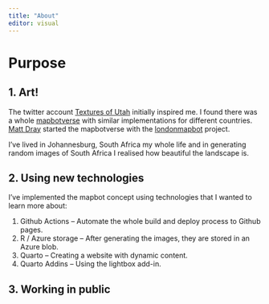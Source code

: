 ```yaml
---
title: "About"
editor: visual
---
```


# Purpose

## 1. Art!

The twitter account [Textures of Utah](https://mobile.twitter.com/texturesofut) initially inspired me. I found there was a whole [mapbotverse](https://mobile.twitter.com/i/lists/1492559073287581707) with similar implementations for different countries. [Matt Dray](https://twitter.com/mattdray) started the mapbotverse with the [londonmapbot](https://twitter.com/londonmapbot) project.

I've lived in Johannesburg, South Africa my whole life and in generating random images of South Africa I realised how beautiful the landscape is.

## 2. Using new technologies

I've implemented the mapbot concept using technologies that I wanted to learn more about:

1.  Github Actions -- Automate the whole build and deploy process to Github pages.
2.  R / Azure storage -- After generating the images, they are stored in an Azure blob.
3.  Quarto -- Creating a website with dynamic content.
4.  Quarto Addins -- Using the lightbox add-in.

## 3. Working in public
